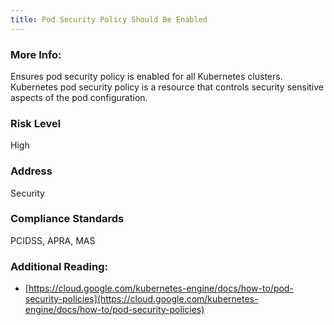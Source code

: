 ```yaml
---
title: Pod Security Policy Should Be Enabled
---
```


### More Info:

Ensures pod security policy is enabled for all Kubernetes clusters. Kubernetes pod security policy is a resource that controls security sensitive aspects of the pod configuration.

### Risk Level

High

### Address

Security

### Compliance Standards

PCIDSS, APRA, MAS

### Additional Reading:

- [https://cloud.google.com/kubernetes-engine/docs/how-to/pod-security-policies](https://cloud.google.com/kubernetes-engine/docs/how-to/pod-security-policies)
